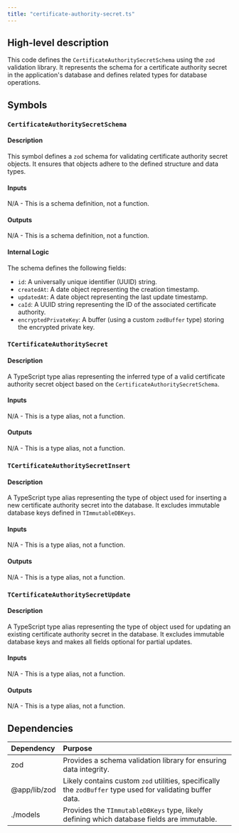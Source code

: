 ```yaml
---
title: "certificate-authority-secret.ts"
---
```


## High-level description
This code defines the `CertificateAuthoritySecretSchema` using the `zod` validation library. It represents the schema for a certificate authority secret in the application's database and defines related types for database operations.

## Symbols

### `CertificateAuthoritySecretSchema`
#### Description
This symbol defines a `zod` schema for validating certificate authority secret objects. It ensures that objects adhere to the defined structure and data types.

#### Inputs
N/A - This is a schema definition, not a function.

#### Outputs
N/A - This is a schema definition, not a function.

#### Internal Logic
The schema defines the following fields:
- `id`: A universally unique identifier (UUID) string.
- `createdAt`: A date object representing the creation timestamp.
- `updatedAt`: A date object representing the last update timestamp.
- `caId`: A UUID string representing the ID of the associated certificate authority.
- `encryptedPrivateKey`: A buffer (using a custom `zodBuffer` type) storing the encrypted private key.

### `TCertificateAuthoritySecret`
#### Description
A TypeScript type alias representing the inferred type of a valid certificate authority secret object based on the `CertificateAuthoritySecretSchema`.

#### Inputs
N/A - This is a type alias, not a function.

#### Outputs
N/A - This is a type alias, not a function.

### `TCertificateAuthoritySecretInsert`
#### Description
A TypeScript type alias representing the type of object used for inserting a new certificate authority secret into the database. It excludes immutable database keys defined in `TImmutableDBKeys`.

#### Inputs
N/A - This is a type alias, not a function.

#### Outputs
N/A - This is a type alias, not a function.

### `TCertificateAuthoritySecretUpdate`
#### Description
A TypeScript type alias representing the type of object used for updating an existing certificate authority secret in the database. It excludes immutable database keys and makes all fields optional for partial updates.

#### Inputs
N/A - This is a type alias, not a function.

#### Outputs
N/A - This is a type alias, not a function.

## Dependencies
| Dependency | Purpose |
|:-----------|:--------|
| zod        | Provides a schema validation library for ensuring data integrity. |
| @app/lib/zod | Likely contains custom `zod` utilities, specifically the `zodBuffer` type used for validating buffer data. |
| ./models   | Provides the `TImmutableDBKeys` type, likely defining which database fields are immutable. |
